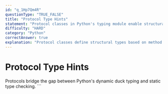 ```yaml
---
id: "q_1Hp7Qm4R"
questionType: "TRUE_FALSE"
title: "Protocol Type Hints"
statement: "Protocol classes in Python's typing module enable structural subtyping (duck typing) with static type checking."
difficulty: "HARD"
category: "Python"
correctAnswer: true
explanation: "Protocol classes define structural types based on method signatures rather than inheritance. A class satisfies a Protocol if it has the required methods, regardless of inheritance. This brings static typing to Python's duck typing philosophy."
---
```


# Protocol Type Hints

Protocols bridge the gap between Python's dynamic duck typing and static type checking.
\`\`\`
